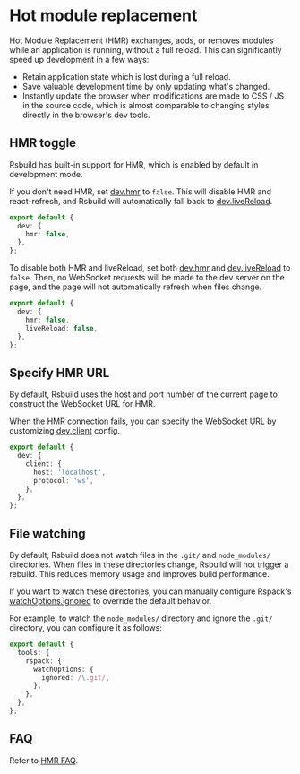 # Hot module replacement

Hot Module Replacement (HMR) exchanges, adds, or removes modules while an application is running, without a full reload. This can significantly speed up development in a few ways:

- Retain application state which is lost during a full reload.
- Save valuable development time by only updating what's changed.
- Instantly update the browser when modifications are made to CSS / JS in the source code, which is almost comparable to changing styles directly in the browser's dev tools.

## HMR toggle

Rsbuild has built-in support for HMR, which is enabled by default in development mode.

If you don't need HMR, set [dev.hmr](/config/dev/hmr) to `false`. This will disable HMR and react-refresh, and Rsbuild will automatically fall back to [dev.liveReload](/config/dev/live-reload).

```ts title="rsbuild.config.ts"
export default {
  dev: {
    hmr: false,
  },
};
```

To disable both HMR and liveReload, set both [dev.hmr](/config/dev/hmr) and [dev.liveReload](/config/dev/live-reload) to `false`. Then, no WebSocket requests will be made to the dev server on the page, and the page will not automatically refresh when files change.

```ts title="rsbuild.config.ts"
export default {
  dev: {
    hmr: false,
    liveReload: false,
  },
};
```

## Specify HMR URL

By default, Rsbuild uses the host and port number of the current page to construct the WebSocket URL for HMR.

When the HMR connection fails, you can specify the WebSocket URL by customizing [dev.client](/config/dev/client) config.

```ts title="rsbuild.config.ts"
export default {
  dev: {
    client: {
      host: 'localhost',
      protocol: 'ws',
    },
  },
};
```

## File watching

By default, Rsbuild does not watch files in the `.git/` and `node_modules/` directories. When files in these directories change, Rsbuild will not trigger a rebuild. This reduces memory usage and improves build performance.

If you want to watch these directories, you can manually configure Rspack's [watchOptions.ignored](https://rspack.rs/config/watch#watchoptionsignored) to override the default behavior.

For example, to watch the `node_modules/` directory and ignore the `.git/` directory, you can configure it as follows:

```ts title="rsbuild.config.ts"
export default {
  tools: {
    rspack: {
      watchOptions: {
        ignored: /\.git/,
      },
    },
  },
};
```

## FAQ

Refer to [HMR FAQ](/guide/faq/hmr).
